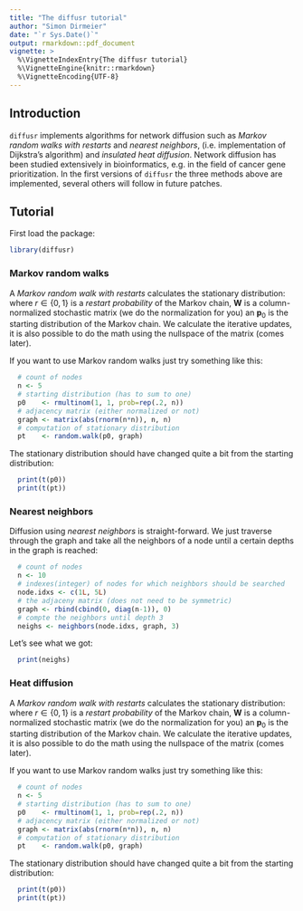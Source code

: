 ```yaml
---
title: "The diffusr tutorial"
author: "Simon Dirmeier"
date: "`r Sys.Date()`"
output: rmarkdown::pdf_document
vignette: >
  %\VignetteIndexEntry{The diffusr tutorial}
  %\VignetteEngine{knitr::rmarkdown}
  %\VignetteEncoding{UTF-8}
---
```

## Introduction

`diffusr` implements algorithms for network diffusion such as *Markov random walks with restarts* and *nearest neighbors*, (i.e. implementation of Dijkstra's algorithm) and *insulated heat diffusion*. Network diffusion has been studied extensively in bioinformatics, e.g. in the field of cancer gene prioritization. In the first versions of `diffusr` the three methods above are implemented, several others will follow in future patches.

## Tutorial

First load the package:

```r
library(diffusr)
```

### Markov random walks

A *Markov random walk with restarts* calculates the stationary distribution:
\begin{equation}
\mathbf{p}_{t+1} = (1 - r) \mathbf{W}  \mathbf{p}_t + r \mathbf{p}_0,
\end{equation}
where $r \in \{0,1 \}$ is a *restart probability* of the Markov chain, $\mathbf{W}$ is a column-normalized stochastic matrix (we do the normalization for you) an $\mathbf{p}_0$ is the starting distribution of the Markov chain. We calculate the iterative updates, it is also possible to do the math using the nullspace of the matrix (comes later).

If you want to use Markov random walks just try something like this:

```r
  # count of nodes
  n <- 5
  # starting distribution (has to sum to one)
  p0    <- rmultinom(1, 1, prob=rep(.2, n))
  # adjacency matrix (either normalized or not)
  graph <- matrix(abs(rnorm(n*n)), n, n)
  # computation of stationary distribution
  pt    <- random.walk(p0, graph)
```
 
The stationary distribution should have changed quite a bit from the starting distribution:

```r
  print(t(p0))
  print(t(pt))
```

### Nearest neighbors

Diffusion using *nearest neighbors* is straight-forward. We just traverse through the graph and take all the neighbors of a node until a certain depths in the graph is reached:

```r
  # count of nodes
  n <- 10
  # indexes(integer) of nodes for which neighbors should be searched 
  node.idxs <- c(1L, 5L)
  # the adjaceny matrix (does not need to be symmetric)
  graph <- rbind(cbind(0, diag(n-1)), 0)
  # compte the neighbors until depth 3
  neighs <- neighbors(node.idxs, graph, 3)
```

Let's see what we got:

```r
  print(neighs)
```

### Heat diffusion

A *Markov random walk with restarts* calculates the stationary distribution:
\begin{equation}
\mathbf{p}_{t+1} = (1 - r) \mathbf{W}  \mathbf{p}_t + r \mathbf{p}_0,
\end{equation}
where $r \in \{0,1 \}$ is a *restart probability* of the Markov chain, $\mathbf{W}$ is a column-normalized stochastic matrix (we do the normalization for you) an $\mathbf{p}_0$ is the starting distribution of the Markov chain. We calculate the iterative updates, it is also possible to do the math using the nullspace of the matrix (comes later).

If you want to use Markov random walks just try something like this:

```r
  # count of nodes
  n <- 5
  # starting distribution (has to sum to one)
  p0    <- rmultinom(1, 1, prob=rep(.2, n))
  # adjacency matrix (either normalized or not)
  graph <- matrix(abs(rnorm(n*n)), n, n)
  # computation of stationary distribution
  pt    <- random.walk(p0, graph)
```
 
The stationary distribution should have changed quite a bit from the starting distribution:

```r
  print(t(p0))
  print(t(pt))
```

